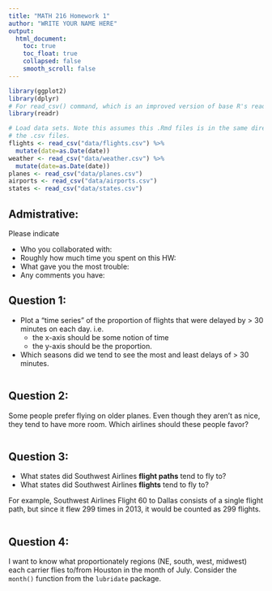 ```yaml
---
title: "MATH 216 Homework 1"
author: "WRITE YOUR NAME HERE"
output:
  html_document:
    toc: true
    toc_float: true
    collapsed: false
    smooth_scroll: false
---
```


```r
library(ggplot2)
library(dplyr)
# For read_csv() command, which is an improved version of base R's read.csv()
library(readr) 

# Load data sets. Note this assumes this .Rmd files is in the same directory as
# the .csv files.
flights <- read_csv("data/flights.csv") %>% 
  mutate(date=as.Date(date))
weather <- read_csv("data/weather.csv") %>% 
  mutate(date=as.Date(date))
planes <- read_csv("data/planes.csv")
airports <- read_csv("data/airports.csv")
states <- read_csv("data/states.csv")
```





## Admistrative:

Please indicate

* Who you collaborated with:
* Roughly how much time you spent on this HW:
* What gave you the most trouble:
* Any comments you have:





## Question 1:

* Plot a "time series" of the proportion of flights that were delayed by > 30 minutes on each day.  i.e.
    + the x-axis should be some notion of time
    + the y-axis should be the proportion.
* Which seasons did we tend to see the most and least delays of > 30 minutes.

```r

```





## Question 2:

Some people prefer flying on older planes.  Even though they aren't as nice,
they tend to have more room.  Which airlines should these people favor?

```r

```







## Question 3:

* What states did Southwest Airlines **flight paths** tend to fly to?
* What states did Southwest Airlines **flights** tend to fly to?

For example, Southwest Airlines Flight 60 to Dallas consists of a single flight path, but since it flew 299 times in 2013, it would be counted as 299 flights.



```r

```





## Question 4:

I want to know what proportionately regions (NE, south, west, midwest) each 
carrier flies to/from Houston in the month of July.  Consider the `month()`
function from the `lubridate` package.

```r

```
